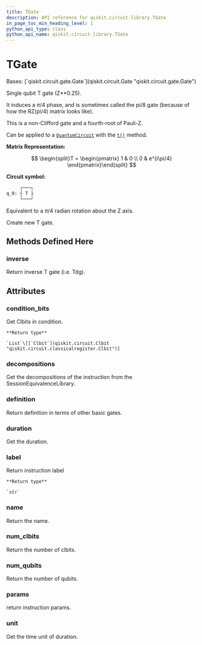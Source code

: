 ```yaml
---
title: TGate
description: API reference for qiskit.circuit.library.TGate
in_page_toc_min_heading_level: 1
python_api_type: class
python_api_name: qiskit.circuit.library.TGate
---
```


# TGate

<Class id="qiskit.circuit.library.TGate" isDedicatedPage={true} github="https://github.com/qiskit/qiskit/tree/stable/0.22/qiskit/circuit/library/standard_gates/t.py" signature="TGate(label=None)">
  Bases: [`qiskit.circuit.gate.Gate`](qiskit.circuit.Gate "qiskit.circuit.gate.Gate")

  Single qubit T gate (Z\*\*0.25).

  It induces a $\pi/4$ phase, and is sometimes called the pi/8 gate (because of how the RZ(pi/4) matrix looks like).

  This is a non-Clifford gate and a fourth-root of Pauli-Z.

  Can be applied to a [`QuantumCircuit`](qiskit.circuit.QuantumCircuit "qiskit.circuit.QuantumCircuit") with the [`t()`](qiskit.circuit.QuantumCircuit#t "qiskit.circuit.QuantumCircuit.t") method.

  **Matrix Representation:**

$$
\begin{split}T = \begin{pmatrix}
1 & 0 \\
0 & e^{i\pi/4}
\end{pmatrix}\end{split}
$$

  **Circuit symbol:**

  ```python
       ┌───┐
  q_0: ┤ T ├
       └───┘
  ```

  Equivalent to a $\pi/4$ radian rotation about the Z axis.

  Create new T gate.

  ## Methods Defined Here

  ### inverse

  <Function id="qiskit.circuit.library.TGate.inverse" name="inverse" signature="TGate.inverse()">
    Return inverse T gate (i.e. Tdg).
  </Function>

  ## Attributes

  ### condition\_bits

  <Attribute id="qiskit.circuit.library.TGate.condition_bits" name="condition_bits">
    Get Clbits in condition.

    **Return type**

    `List`\[[`Clbit`](qiskit.circuit.Clbit "qiskit.circuit.classicalregister.Clbit")]
  </Attribute>

  ### decompositions

  <Attribute id="qiskit.circuit.library.TGate.decompositions" name="decompositions">
    Get the decompositions of the instruction from the SessionEquivalenceLibrary.
  </Attribute>

  ### definition

  <Attribute id="qiskit.circuit.library.TGate.definition" name="definition">
    Return definition in terms of other basic gates.
  </Attribute>

  ### duration

  <Attribute id="qiskit.circuit.library.TGate.duration" name="duration">
    Get the duration.
  </Attribute>

  ### label

  <Attribute id="qiskit.circuit.library.TGate.label" name="label">
    Return instruction label

    **Return type**

    `str`
  </Attribute>

  ### name

  <Attribute id="qiskit.circuit.library.TGate.name" name="name">
    Return the name.
  </Attribute>

  ### num\_clbits

  <Attribute id="qiskit.circuit.library.TGate.num_clbits" name="num_clbits">
    Return the number of clbits.
  </Attribute>

  ### num\_qubits

  <Attribute id="qiskit.circuit.library.TGate.num_qubits" name="num_qubits">
    Return the number of qubits.
  </Attribute>

  ### params

  <Attribute id="qiskit.circuit.library.TGate.params" name="params">
    return instruction params.
  </Attribute>

  ### unit

  <Attribute id="qiskit.circuit.library.TGate.unit" name="unit">
    Get the time unit of duration.
  </Attribute>
</Class>

